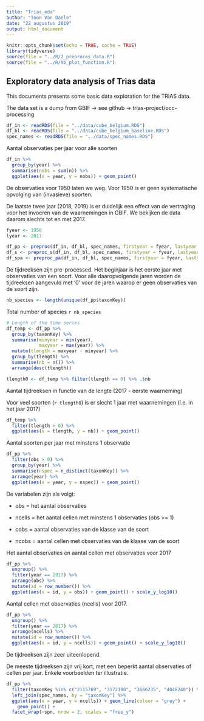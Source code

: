 ```yaml
---
title: "Trias_eda"
author: "Toon Van Daele"
date: "22 augustus 2019"
output: html_document
---
```


```r
knitr::opts_chunk$set(echo = TRUE, cache = TRUE)
library(tidyverse)
source(file = "../R/2_preproces_data.R")
source(file = "../R/9b_plot_function.R")
```

## Exploratory data analysis of Trias data

This documents presents some basic data exploration for the TRIAS data.

The data set is a dump from GBIF -> see github -> trias-project/occ-processing

```r
df_in <- readRDS(file = "../data/cube_belgium.RDS")
df_bl <- readRDS(file = "../data/cube_belgium_baseline.RDS")
spec_names <- readRDS(file = "../data/spec_names.RDS")
```

Aantal observaties per jaar voor alle soorten

```r
df_in %>%
  group_by(year) %>%
  summarise(nobs = sum(n)) %>%
  ggplot(aes(x = year, y = nobs)) + geom_point()
```

De observaties voor 1950 laten we weg. Voor 1950 is er geen systematische opvolging
van (invasieve) soorten.

De laatste twee jaar (2018, 2019) is er duidelijk een effect van de vertraging voor het invoeren van de waarnemingen in GBIF. We bekijken de data daarom slechts tot en met 2017.

```r
fyear <- 1950
lyear <- 2017

df_pp <- preproc(df_in, df_bl, spec_names, firstyear = fyear, lastyear = lyear)
df_s <- preproc_s(df_in, df_bl, spec_names, firstyear = fyear, lastyear = lyear)
df_spa <- preproc_pa(df_in, df_bl, spec_names, firstyear = fyear, lastyear = lyear)
```

De tijdreeksen zijn pre-processed.
Het beginjaar is het eerste jaar met observaties van een soort.
Voor alle daaropvolgende jaren worden de tijdreeksen aangevuld met '0' 
voor de jaren waarop er geen observaties van de soort zijn.

```r
nb_species <- length(unique(df_pp$taxonKey))
```

Total number of species `r nb_species`

```r
# Length of the time series 
df_temp <- df_pp %>%
  group_by(taxonKey) %>%
  summarise(minyear = min(year),
            maxyear = max(year)) %>%
  mutate(tlength = maxyear - minyear) %>%
  group_by(tlength) %>%
  summarise(nb = n()) %>%
  arrange(desc(tlength))

tlength0 <- df_temp %>% filter(tlength == 0) %>% .$nb
```

Aantal tijdreeksen in functie van de lengte (2017 - eerste waarneming)

Voor veel soorten (`r tlength0`) is er slecht 1 jaar met waarnemingen (i.e. in het jaar 2017)

```r
df_temp %>%
  filter(tlength > 0) %>%
  ggplot(aes(x = tlength, y = nb)) + geom_point()
```

Aantal soorten per jaar met minstens 1 observatie

```r
df_pp %>%
  filter(obs > 0) %>%
  group_by(year) %>%
  summarise(nspec = n_distinct(taxonKey)) %>%
  arrange(year) %>%
  ggplot(aes(x = year, y = nspec)) + geom_point()
```

De variabelen zijn als volgt:

- obs = het aantal observaties
- ncells = het aantal cellen met minstens 1 observaties (obs >= 1)


- cobs = aantal observaties van de klasse van de soort
- ncobs = aantal cellen met observaties van de klasse van de soort

Het aantal observaties en aantal cellen met observaties voor 2017

```r
df_pp %>%
  ungroup() %>%
  filter(year == 2017) %>%
  arrange(obs) %>%
  mutate(id = row_number()) %>%
  ggplot(aes(x = id, y = obs)) + geom_point() + scale_y_log10()
```

Aantal cellen met observaties (ncells) voor 2017.

```r
df_pp %>%
  ungroup() %>%
  filter(year == 2017) %>%
  arrange(ncells) %>%
  mutate(id = row_number()) %>%
  ggplot(aes(x = id, y = ncells)) + geom_point() + scale_y_log10()
```


De tijdreeksen zijn zeer uiteenlopend.

De meeste tijdreeksen zijn vrij kort, met een beperkt aantal observaties of cellen
per jaar. Enkele voorbeelden ter illustratie.

```r
df_pp %>%
  filter(taxonKey %in% c("2115769", "3172100", "3686235", "4048240")) %>%
  left_join(spec_names, by = "taxonKey") %>%
  ggplot(aes(x = year, y = ncells)) + geom_line(colour = "grey") +
    geom_point() + 
  facet_wrap(~spn, nrow = 2, scales = "free_y")
```

```r

```

